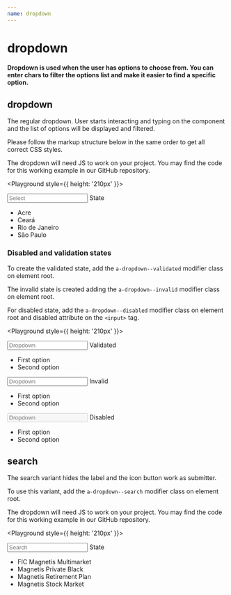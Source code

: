```yaml
---
name: dropdown
---
```



# dropdown

#### Dropdown is used when the user has options to choose from. You can enter chars to filter the options list and make it easier to find a specific option.

## dropdown

The regular dropdown. User starts interacting and typing on the component and the list of options will be displayed and filtered.

Please follow the markup structure below in the same order to get all correct CSS styles.

The dropdown will need JS to work on your project. You may find the code for this working example in our GitHub repository.

<Playground style={{ height: '210px' }}>
  <div id='dropdownStandard' className='a-dropdown'>
    <input
      id='dropdownInputStandard'
      type='text'
      aria-labelledby='dropdownLabelStandard'
      placeholder='Select'
    />
    <span></span>
    <label id='dropdownLabelStandard' htmlFor='dropdownInputStandard'>
      State
    </label>
    <ul aria-label='State list'>
      <li>
        <a role='option'>Acre</a>
      </li>
      <li>
        <a role='option'>Ceará</a>
      </li>
      <li>
        <a role='option'>Rio de Janeiro</a>
      </li>
      <li>
        <a role='option'>São Paulo</a>
      </li>
    </ul>
  </div>
</Playground>

### Disabled and validation states

To create the validated state, add the `a-dropdown--validated` modifier class on element root.

The invalid state is created adding the `a-dropdown--invalid` modifier class on element root.

For disabled state, add the `a-dropdown--disabled` modifier class on element root and disabled attribute on the `<input>` tag.

<Playground style={{ height: '210px' }}>
  <div id='dropdownValidated' className='a-dropdown a-dropdown--validated'>
    <input
      id='dropdownInputValidated'
      type='text'
      aria-labelledby='dropdownLabelValidated'
      placeholder='Dropdown'
    />
    <span></span>
    <label id='dropdownLabelValidated' htmlFor='dropdownInputValidated'>
      Validated
    </label>
    <ul aria-label='State list'>
      <li>
        <a role='option'>First option</a>
      </li>
      <li>
        <a role='option'>Second option</a>
      </li>
    </ul>
  </div>
  <div id='dropdownInvalid' className='a-dropdown a-dropdown--invalid'>
    <input
      id='dropdownInputInvalid'
      type='text'
      aria-labelledby='dropdownLabelInvalid'
      placeholder='Dropdown'
    />
    <span></span>
    <label id='dropdownLabelInvalid' htmlFor='dropdownInputInvalid'>
      Invalid
    </label>
    <ul aria-label='State list'>
      <li>
        <a role='option'>First option</a>
      </li>
      <li>
        <a role='option'>Second option</a>
      </li>
    </ul>
  </div>
  <div id='dropdownDisabled' className='a-dropdown a-dropdown--disabled'>
    <input
      id='dropdownInputDisabled'
      type='text'
      aria-labelledby='dropdownLabelDisabled'
      placeholder='Dropdown'
      disabled
    />
    <span></span>
    <label id='dropdownLabelDisabled' htmlFor='dropdownInputDisabled'>
      Disabled
    </label>
    <ul aria-label='State list'>
      <li>
        <a role='option'>First option</a>
      </li>
      <li>
        <a role='option'>Second option</a>
      </li>
    </ul>
  </div>
</Playground>

## search

The search variant hides the label and the icon button work as submitter.

To use this variant, add the `a-dropdown--search` modifier class on element root.

The dropdown will need JS to work on your project. You may find the code for this working example in our GitHub repository.

<Playground style={{ height: '210px' }}>
  <div id='dropdownSearch' className='a-dropdown a-dropdown--search'>
    <input
      id='dropdownInputSearch'
      type='text'
      aria-labelledby='dropdownLabelSearch'
      placeholder='Search'
    />
    <span aria-label='Search button' role='button'></span>
    <label id='dropdownLabelSearch' htmlFor='dropdownInputSearch'>
      State
    </label>
    <ul aria-label='Search list'>
      <li>
        <a role='option'>FIC Magnetis Multimarket</a>
      </li>
      <li>
        <a role='option'>Magnetis Private Black</a>
      </li>
      <li>
        <a role='option'>Magnetis Retirement Plan</a>
      </li>
      <li>
        <a role='option'>Magnetis Stock Market</a>
      </li>
    </ul>
  </div>
</Playground>

<HandleDropdown selector='#dropdownStandard' openedClass="a-dropdown--opened" />
<HandleDropdown selector='#dropdownValidated' openedClass="a-dropdown--opened" />
<HandleDropdown selector='#dropdownInvalid' openedClass="a-dropdown--opened" />
<HandleDropdown selector='#dropdownSearch' openedClass="a-dropdown--opened" searchURL="https://google.com/search?q=" />
